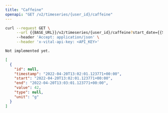 ```yaml
---
title: "Caffeine"
openapi: "GET /v2/timeseries/{user_id}/caffeine"
---
```


<RequestExample>

```bash Bash
curl --request GET \
     --url {{BASE_URL}}/v2/timeseries/{user_id}/caffeine?start_date={{START_DATE}}&end_date={{END_DATE}} \
     --header 'Accept: application/json' \
     --header 'x-vital-api-key: <API_KEY>'
```

```python Python
Not implemented yet.
```

</RequestExample>

<ResponseExample>

```json Example
[
  {
    "id": null,
    "timestamp": "2022-04-20T13:02:01.123771+00:00",
    "start": "2022-04-20T13:02:01.123771+00:00",
    "end": "2022-04-20T13:03:01.123771+00:00",
    "value": 42,
    "type": null,
    "unit": "g"
  }
]
```

</ResponseExample>
